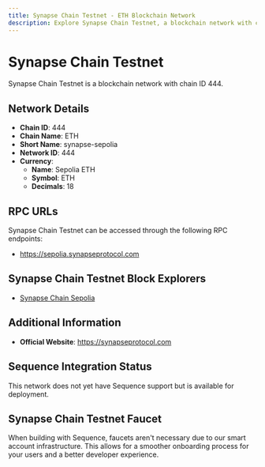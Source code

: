 ```yaml
--- 
title: Synapse Chain Testnet - ETH Blockchain Network
description: Explore Synapse Chain Testnet, a blockchain network with chain ID 444. Learn about its native currency, Sepolia ETH, and how to interact with the network.
---
```


# Synapse Chain Testnet

Synapse Chain Testnet is a blockchain network with chain ID 444.

## Network Details

- **Chain ID**: 444
- **Chain Name**: ETH
- **Short Name**: synapse-sepolia
- **Network ID**: 444
- **Currency**: 
  - **Name**: Sepolia ETH
  - **Symbol**: ETH
  - **Decimals**: 18

## RPC URLs

Synapse Chain Testnet can be accessed through the following RPC endpoints:

- https://sepolia.synapseprotocol.com

## Synapse Chain Testnet Block Explorers

- [Synapse Chain Sepolia](https://sepolia.synapsescan.com)

## Additional Information

- **Official Website**: https://synapseprotocol.com

## Sequence Integration Status

This network does not yet have Sequence support but is available for deployment.

## Synapse Chain Testnet Faucet

When building with Sequence, faucets aren't necessary due to our smart account infrastructure. This allows for a smoother onboarding process for your users and a better developer experience.
